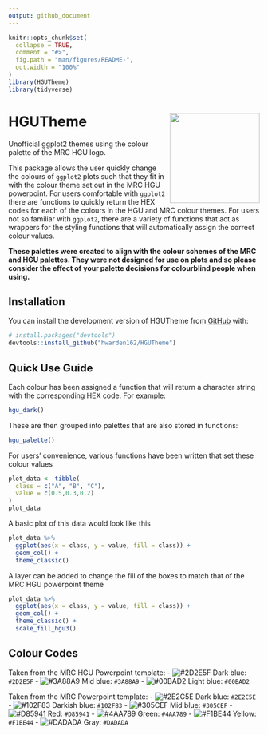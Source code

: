 ```yaml
---
output: github_document
---
```


<!-- README.md is generated from README.Rmd. Please edit that file -->

```r
knitr::opts_chunk$set(
  collapse = TRUE,
  comment = "#>",
  fig.path = "man/figures/README-",
  out.width = "100%"
)
library(HGUTheme)
library(tidyverse)
```

# HGUTheme <img src="man/figures/HGUHex.png" align="right" alt="" width="180" />

<!-- badges: start -->
<!-- badges: end -->

Unofficial ggplot2 themes using the colour palette of the MRC HGU logo.

This package allows the user quickly change the colours of `ggplot2` plots such that they fit in with the colour theme set out in the MRC HGU powerpoint. For users comfortable with `ggplot2` there are functions to quickly return the HEX codes for each of the colours in the HGU and MRC colour themes. For users not so familiar with `ggplot2`, there are a variety of functions that act as wrappers for the styling functions that will automatically assign the correct colour values.

**These palettes were created to align with the colour schemes of the MRC and HGU palettes. They were not designed for use on plots and so please consider the effect of your palette decisions for colourblind people when using.**

## Installation

You can install the development version of HGUTheme from [GitHub](https://github.com/hwarden162/HGUTheme) with:

``` r
# install.packages("devtools")
devtools::install_github("hwarden162/HGUTheme")
```

## Quick Use Guide

Each colour has been assigned a function that will return a character string with the corresponding HEX code. For example:

```r
hgu_dark()
```

These are then grouped into palettes that are also stored in functions:

```r
hgu_palette()
```

For users' convenience, various functions have been written that set these colour values

```r
plot_data <- tibble(
  class = c("A", "B", "C"),
  value = c(0.5,0.3,0.2)
)
plot_data
```

A basic plot of this data would look like this

```r
plot_data %>%
  ggplot(aes(x = class, y = value, fill = class)) +
  geom_col() +
  theme_classic()
```

A layer can be added to change the fill of the boxes to match that of the MRC HGU powerpoint theme

```r
plot_data %>%
  ggplot(aes(x = class, y = value, fill = class)) +
  geom_col() +
  theme_classic() +
  scale_fill_hgu3()
```

## Colour Codes
Taken from the MRC HGU Powerpoint template:
- ![#2D2E5F](https://via.placeholder.com/15/2D2E5F/2D2E5F.png) Dark blue: `#2D2E5F`
- ![#3A88A9](https://via.placeholder.com/15/3A88A9/3A88A9.png) Mid blue: `#3A88A9`
- ![#00BAD2](https://via.placeholder.com/15/00BAD2/00BAD2) Light blue: `#00BAD2`

Taken from the MRC Powerpoint template:
- ![#2E2C5E](https://via.placeholder.com/15/2E2C5E/2E2C5E.png) Dark blue: `#2E2C5E`
- ![#102F83](https://via.placeholder.com/15/102F83/102F83.png) Darkish blue: `#102F83`
- ![#305CEF](https://via.placeholder.com/15/305CEF/305CEF.png) Mid blue: `#305CEF`
- ![#D85941](https://via.placeholder.com/15/D85941/D85941.png) Red: `#D85941`
- ![#4AA789](https://via.placeholder.com/15/4AA789/4AA789.png) Green: `#4AA789`
- ![#F1BE44](https://via.placeholder.com/15/F1BE44/F1BE44.png) Yellow: `#F1BE44`
- ![#DADADA](https://via.placeholder.com/15/DADADA/DADADA.png) Gray: `#DADADA`

